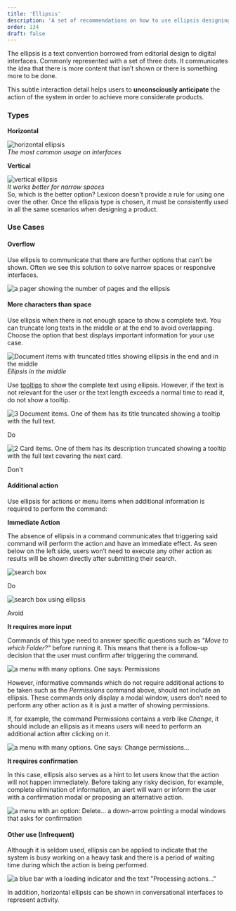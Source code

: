 ```yaml
---
title: 'Ellipsis'
description: 'A set of recommendations on how to use ellipsis designing interfaces.'
order: 134
draft: false
---
```



The ellipsis is a text convention borrowed from editorial design to digital interfaces. Commonly represented with a set of three dots. It communicates the idea that there is more content that isn’t shown or there is something more to be done. 

This subtle interaction detail helps users to **unconsciously anticipate** the action of the system in order to achieve more considerate products. 

### Types

<Grid templateColumns="1fr 1fr" autoRows="auto" gap="4rem">
    <Grid.Item>
        <p><strong>Horizontal</strong></p> 
        <div class="image-container">
            <img src="/images/lexicon/EllipsisHorizontal.png" alt="horizontal ellipsis" />
        </div>
        <em>The most common usage on interfaces</em>
    </Grid.Item>
    <Grid.Item>
        <p><strong>Vertical</strong></p>
        <div class="image-container">
            <img src="/images/lexicon/EllipsisVertical.png" alt="vertical ellipsis" />
        </div>
        <em>It works better for narrow spaces</em>
    </Grid.Item>
</Grid>
<br />
So, which is the better option? Lexicon doesn't provide a rule for using one over the other. Once the ellipsis type is chosen, it must be consistently used in all the same scenarios when designing a product.   

### Use Cases

#### Overflow

Use ellipsis to communicate that there are further options that can’t be shown. Often we see this solution to solve narrow spaces or responsive interfaces. 

![a pager showing the number of pages and the ellipsis](/images/lexicon/EllipsisPager.png)

#### More characters than space

Use ellipsis when there is not enough space to show a complete text. You can truncate long texts in the middle or at the end to avoid overlapping. Choose the option that best displays important information for your use case.

![Document items with truncated titles showing ellipsis in the end and in the middle](/images/lexicon/EllipsisEndMiddle.png)
_Ellipsis in the middle_

Use [tooltips](/lexicon/core-components/popovers-tooltips/) to show the complete text using ellipsis. However, if the text is not relevant for the user or the text length exceeds a normal time to read it, do not show a tooltip. 

<Grid templateColumns="1fr" autoRows="auto" gap="2rem">
    <Grid.Item>
        <div class="image-container">
            <img src="/images/lexicon/EllipsisTooltipDo.png" alt="3 Document items. One of them has its title truncated showing a tooltip with the full text." />
        </div>
        <p class="do">Do</p>
    </Grid.Item>
    <Grid.Item>
        <div class="image-container">
            <img src="/images/lexicon/EllipsisTooltipDont.png" alt="2 Card items. One of them has its description truncated showing a tooltip with the full text covering the next card." />
        </div>
        <p class="dont">Don't</p>
    </Grid.Item>
</Grid>

#### Additional action

Use ellipsis for actions or menu items when additional information is required to perform the command:

**Immediate Action**

The absence of ellipsis in a command communicates that triggering said command will perform the action and have an immediate effect. As seen below on the left side, users won’t need to execute any other action as results will be shown directly after submitting their search.

<Grid templateColumns="1fr 1fr" autoRows="auto" gap="4rem">
    <Grid.Item>
        <div class="image-container">
            <img src="/images/lexicon/EllipsisSearch.png" alt="search box" />
        </div>
        <p class="do">Do</p>
    </Grid.Item>
    <Grid.Item>
        <div class="image-container">
            <img src="/images/lexicon/EllipsisSearchAvoid.png" alt="search box using ellipsis" />
        </div>
        <p class="avoid">Avoid</p>
    </Grid.Item>
</Grid>

**It requires more input**

Commands of this type need to answer specific questions such as _"Move to which Folder?"_ before running it. This means that there is a follow-up decision that the user must confirm after triggering the command.

![a menu with many options. One says: Permissions](/images/lexicon/EllipsisPermissions.png)

However, informative commands which do not require additional actions to be taken such as the _Permissions_ command above,  should not include an ellipsis. These commands only display a modal window, users don’t need to perform any other action as it is just a matter of showing permissions.

If, for example, the command Permissions contains a verb like _Change_, it should include an ellipsis as it means users will need to perform an additional action after clicking on it.

![a menu with many options. One says: Change permissions...](/images/lexicon/EllipsisChangePermissions.png)

**It requires confirmation**

In this case, ellipsis also serves as a hint to let users know that the action will not happen immediately. Before taking any risky decision, for example, complete elimination of information, an alert will warn or inform the user with a confirmation modal or proposing an alternative action.

![a menu with an option: Delete... a down-arrow pointing a modal windows that asks for confirmation](/images/lexicon/EllipsisDelete.png)

#### Other use (Infrequent)
Although it is seldom used, ellipsis can be applied to indicate that the system is busy working on a heavy task and there is a period of waiting time during which the action is being performed.

![a blue bar with a loading indicator and the text "Processing actions..."](/images/lexicon/EllipsisInfrequent.png)

In addition, horizontal ellipsis can be shown in conversational interfaces to represent activity.